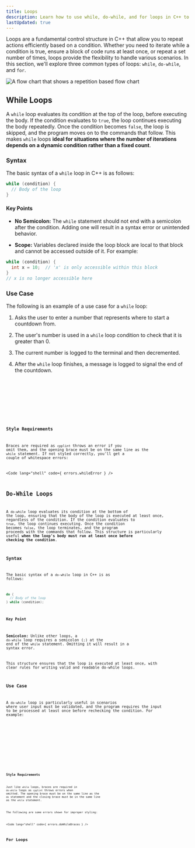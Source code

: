 ```yaml
---
title: Loops
description: Learn how to use while, do-while, and for loops in C++ to repeat actions efficiently and control program flow.
lastUpdated: true
---
```


Loops are a fundamental control structure in C++ that allow you to repeat actions 
efficiently based on a condition. Whether you need to iterate while a condition is 
true, ensure a block of code runs at least once, or repeat a set number of times, 
loops provide the flexibility to handle various scenarios. In this section, we'll 
explore three common types of loops: `while`, `do-while`, and `for`.

![A flow chart that shows a repetition based flow chart](@assets/control/repetition.webp)

## While Loops

A `while` loop evaluates its condition at the top of the loop, before executing the body. 
If the condition evaluates to `true`, the loop continues executing the body repeatedly. 
Once the condition becomes `false`, the loop is skipped, and the program moves on to the 
commands that follow. This makes `while` loops **ideal for situations where the number of 
iterations depends on a dynamic condition rather than a fixed count**.

### Syntax

The basic syntax of a `while` loop in C++ is as follows:

```cpp
while (condition) {
  // Body of the loop
}

```

#### Key Points

- **No Semicolon:** The `while` statement should not end with a semicolon after the condition. 
Adding one will result in a syntax error or unintended behavior.

- **Scope:** Variables declared inside the loop block are local to that block and cannot be accessed outside of it. 
For example:

```cpp
while (condition) {
  int x = 10;  // 'x' is only accessible within this block
}
// x is no longer accessible here
```

### Use Case

The following is an example of a use case for a `while` loop:


<Steps>

1. Asks the user to enter a number that represents where to start a countdown from.

2. The user's number is used in a `while` loop condition to check that it is greater 
than 0.

3. The current number is logged to the terminal and then decremented.

4. After the `while` loop finishes, a message is logged to signal the end of the countdown.

</Steps>

<Tabs>

<TabItem label="Driver" icon="seti:cpp">
    <Code title="driver.cc" lang="cpp" code={code.whileExample} />
</TabItem>

<TabItem label="Terminal" icon="laptop">
    <Code title="driver.cc" lang="bash" code={code.whileResult} mark={[1, 2, 4]} />
</TabItem>

</Tabs>

### Style Requirements

Braces are required as `cpplint` throws an error if you omit them, and the opening brace must be on the same line as the `while` statement.
If not styled correctly, you'll get a couple of whitespace errors:


<Code lang="shell" code={ errors.whileError } />

## Do-While Loops

A `do-while` loop evaluates its condition at the bottom of the loop, ensuring that the body of the 
loop is executed at least once, regardless of the condition. If the condition evaluates to `true`, 
the loop continues executing. Once the condition becomes `false`, the loop terminates, and the program 
proceeds with the commands that follow. This structure is particularly useful **when the loop's 
body must run at least once before checking the condition**.

### Syntax

The basic syntax of a `do-while` loop in C++ is as follows:

```cpp
do {
  // Body of the loop
} while (condition);
```

#### Key Point

**Semicolon:** Unlike other loops, a `do-while` loop requires a semicolon (`;`) at the end of the `while` statement. 
Omitting it will result in a syntax error.

This structure ensures that the loop is executed at least once, with clear rules for writing valid and readable do-while loops.

### Use Case

A `do-while` loop is particularly useful in scenarios where user input must be validated, and the program requires the input to be 
processed at least once before rechecking the condition. For example:

<Tabs>

<TabItem label="Driver" icon="seti:cpp">
    <Code title="driver.cc" lang="cpp" code={code.doWhileExample} />
</TabItem>

<TabItem label="Terminal" icon="laptop">
    <Code title="driver.cc" lang="bash" code={code.doWhileResult} mark={[1, 2, 4, 6, 8]} />
</TabItem>

</Tabs>

### Style Requirements

Just like `while` loops, braces are required in `do-while` loops as `cpplint` throws errors when omitted. The 
opening brace must be on the same line as the `do` statement and the closing brace must be in the same line as 
the `while` statement.

The following are some errors shown for improper styling:

<Code lang="shell" code={ errors.doWhileBraces } />

## For Loops

